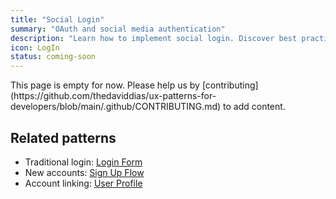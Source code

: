 ```yaml
---
title: "Social Login"
summary: "OAuth and social media authentication"
description: "Learn how to implement social login. Discover best practices for OAuth flows, provider integration, and account linking."
icon: LogIn
status: coming-soon
---
```


<Callout type="warning">
  This page is empty for now. Please help us by
  [contributing](https://github.com/thedaviddias/ux-patterns-for-developers/blob/main/.github/CONTRIBUTING.md)
  to add content.
</Callout>

## Related patterns

- Traditional login: [Login Form](/patterns/authentication/login)
- New accounts: [Sign Up Flow](/patterns/authentication/signup)
- Account linking: [User Profile](/patterns/authentication/user-profile)
